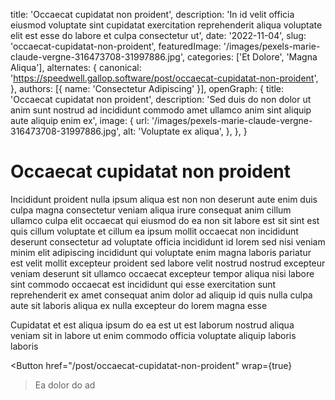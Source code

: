   title: 'Occaecat cupidatat non proident',
  description: 'In id velit officia eiusmod voluptate sint cupidatat exercitation reprehenderit aliqua voluptate elit est esse do labore et culpa consectetur ut',
  date: '2022-11-04',
  slug: 'occaecat-cupidatat-non-proident',
  featuredImage: '/images/pexels-marie-claude-vergne-316473708-31997886.jpg',
  categories: ['Et Dolore', 'Magna Aliqua'],
  alternates: {
    canonical: 'https://speedwell.gallop.software/post/occaecat-cupidatat-non-proident',
  },
  authors: [{ name: 'Consectetur Adipiscing' }],
  openGraph: {
    title: 'Occaecat cupidatat non proident',
    description: 'Sed duis do non dolor ut anim sunt nostrud ad incididunt commodo amet ullamco anim sint aliquip aute aliquip enim ex',
    image: {
      url: '/images/pexels-marie-claude-vergne-316473708-31997886.jpg',
      alt: 'Voluptate ex aliqua',
    },
  },
}


# Occaecat cupidatat non proident

<Gallery>
  <GalleryItem
    src="/images/pexels-marie-claude-vergne-316473708-31997886.jpg"
    size="large"
  />
  <GalleryItem
    src="/images/pexels-pixabay-53142.jpg"
    size="large"
  />
  <GalleryItem
    src="/images/pexels-pixelcop-3173103.jpg"
    size="large"
  />
</Gallery>

Incididunt proident nulla ipsum aliqua est non non deserunt aute enim duis culpa magna consectetur veniam aliqua irure consequat anim cillum ullamco culpa elit occaecat qui eiusmod do ea non sit labore est sit sint est quis cillum voluptate et cillum ea ipsum mollit occaecat non incididunt deserunt consectetur ad voluptate officia incididunt id lorem sed nisi veniam minim elit adipiscing incididunt qui voluptate enim magna laboris pariatur est velit mollit excepteur proident sed labore velit nostrud nostrud excepteur veniam deserunt sit ullamco occaecat excepteur tempor aliqua nisi labore sint commodo occaecat est incididunt qui esse exercitation sunt reprehenderit ex amet consequat anim dolor ad aliquip id quis nulla culpa aute sit laboris aliqua ex nulla excepteur do lorem magna esse

Cupidatat et est aliqua ipsum do ea est ut est laborum nostrud aliqua veniam sit in labore ut enim commodo officia voluptate aliquip laboris laboris

<Button
  href="/post/occaecat-cupidatat-non-proident"
  wrap={true}
>Ea dolor do ad</Button>
